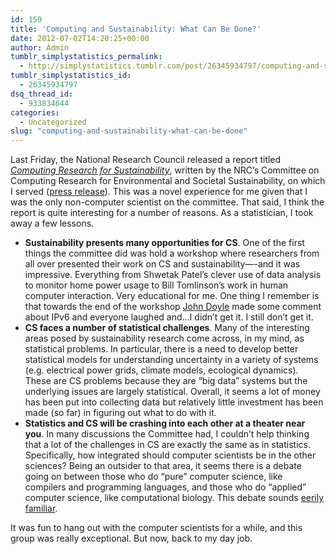 ```yaml
---
id: 159
title: 'Computing and Sustainability: What Can Be Done?'
date: 2012-07-02T14:20:25+00:00
author: Admin
tumblr_simplystatistics_permalink:
  - http://simplystatistics.tumblr.com/post/26345934797/computing-and-sustainability-what-can-be-done
tumblr_simplystatistics_id:
  - 26345934797
dsq_thread_id:
  - 933834644
categories:
  - Uncategorized
slug: "computing-and-sustainability-what-can-be-done"
---
```

Last Friday, the National Research Council released a report titled _<a href="http://www.nap.edu/catalog.php?record_id=13415" target="_blank">Computing Research for Sustainability</a>_, written by the NRC&#8217;s Committee on Computing Research for Environmental and Societal Sustainability, on which I served (<a href="http://www8.nationalacademies.org/onpinews/newsitem.aspx?RecordID=13415" target="_blank">press release</a>). This was a novel experience for me given that I was the only non-computer scientist on the committee. That said, I think the report is quite interesting for a number of reasons. As a statistician, I took away a few lessons.

  * **Sustainability presents many opportunities for CS**. One of the first things the committee did was hold a workshop where researchers from all over presented their work on CS and sustainability&#8212;-and it was impressive. Everything from Shwetak Patel&#8217;s clever use of data analysis to monitor home power usage to Bill Tomlinson&#8217;s work in human computer interaction. Very educational for me. One thing I remember is that towards the end of the workshop <a href="http://www.cms.caltech.edu/people/2994/profile" target="_blank">John Doyle</a> made some comment about IPv6 and everyone laughed and&#8230;I didn&#8217;t get it. I still don&#8217;t get it.
  * **CS faces a number of statistical challenges**. Many of the interesting areas posed by sustainability research come across, in my mind, as statistical problems. In particular, there is a need to develop better statistical models for understanding uncertainty in a variety of systems (e.g. electrical power grids, climate models, ecological dynamics). These are CS problems because they are &#8220;big data&#8221; systems but the underlying issues are largely statistical. Overall, it seems a lot of money has been put into collecting data but relatively little investment has been made (so far) in figuring out what to do with it.
  * **Statistics and CS will be crashing into each other at a theater near you**. In many discussions the Committee had, I couldn&#8217;t help thinking that a lot of the challenges in CS are exactly the same as in statistics. Specifically, how integrated should computer scientists be in the other sciences? Being an outsider to that area, it seems there is a debate going on between those who do &#8220;pure&#8221; computer science, like compilers and programming languages, and those who do &#8220;applied&#8221; computer science, like computational biology. This debate sounds <a href="http://simplystatistics.org/post/25643791866/statistics-and-the-science-club" target="_blank">eerily familiar</a>.

It was fun to hang out with the computer scientists for a while, and this group was really exceptional. But now, back to my day job.
